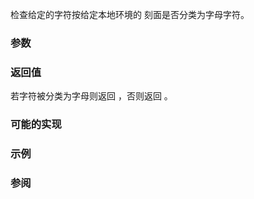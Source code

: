 {{cpp/title|isalpha{{small|(std::locale)}}}}
{{cpp/locale/navbar}}
{{ddcl|header=locale|
template&lt; class CharT &gt;
bool isalpha( CharT ch, const locale&amp; loc );
}}

检查给定的字符按给定本地环境的 {{lc|std::ctype}} 刻面是否分类为字母字符。

===参数===
{{par begin}}
{{par|ch|字符}}
{{par|loc|本地环境}}
{{par end}}

===返回值===
若字符被分类为字母则返回 {{c|true}}，否则返回 {{c|false}}。

===可能的实现===
{{eq fun
|1=
template&lt;class CharT&gt;
bool isalpha(CharT ch, const std::locale&amp; loc)
{
    return std::use_facet&lt;std::ctype&lt;CharT&gt;&gt;(loc).is(std::ctype_base::alpha, ch);
}
}}

===示例===
{{example
|演示以不同本地环境使用 {{tt|isalpha()}}（OS 特定）。
|code=
#include &lt;iostream&gt;
#include &lt;locale&gt;

int main()
{
    const wchar_t c = L'\u042f'; // 西里尔大写字母 ya

    std::locale loc1("C");
    std::cout &lt;&lt; "isalpha('Я', C locale) 返回 "
               &lt;&lt; std::boolalpha &lt;&lt; std::isalpha(c, loc1) &lt;&lt; '\n';

    std::locale loc2("en_US.UTF8");
    std::cout &lt;&lt; "isalpha('Я', Unicode locale) 返回 "
              &lt;&lt; std::boolalpha &lt;&lt; std::isalpha(c, loc2) &lt;&lt; '\n';
}
|output=
isalpha('Я', C 本地环境) 返回 false
isalpha('Я', Unicode 本地环境) 返回 true
}}

===参阅===
{{dsc begin}}
{{dsc inc|cpp/string/byte/dsc isalpha}}
{{dsc inc|cpp/string/wide/dsc iswalpha}}
{{dsc end}}

{{langlinks|de|en|es|fr|it|ja|pt|ru}}